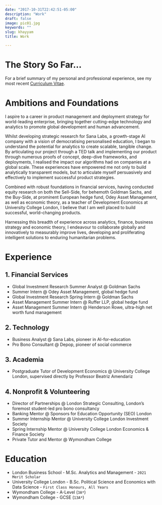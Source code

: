 ```yaml
---
date: "2017-10-31T22:42:51-05:00"
description: "Work"
draft: false
image: pic01.jpg   
keywords: ""
slug: khayyam
title: Work   

---
```


# The Story So Far... 

For a brief summary of my personal and professional experience, see my most recent [Curriculum Vitae](https://drive.google.com/file/d/12SyD72Co9dRg4MpBBCtA92TIyoUoLI9t/view?usp=sharing "Alberto Lambert - Curriculum Vitae").

# Ambitions and Foundations

I aspire to a career in product management and deployment strategy for world-leading enterprise, bringing together cutting-edge technology and analytics to promote global development and human advancement. 

Whilst developing strategic research for Sana Labs, a growth-stage AI company with a vision of democratising personalised education, I began to understand the potential for analytics to create scalable, tangible change. By articulating our project through a TED talk and implementing our product through numerous proofs of concept, deep-dive frameworks, and deployments, I realised the impact our algorithms had on companies at a global scale. These experiences have empowered me not only to build analytically transparent models, but to articulate myself persuasively and effectively to implement successful product strategies. 

Combined with robust foundations in financial services, having conducted equity research on both the Sell-Side, for behemoth Goldman Sachs, and the Buy-Side, at prominent European hedge fund, Odey Asset Management, as well as economic theory, as a teacher of Development Economics at University College London, I believe that I am well placed to build successful, world-changing products. 

Harnessing this breadth of experience across analytics, finance, business strategy and economic theory, I endeavour to collaborate globally and innovatively to measurably improve lives, developing and proliferating intelligent solutions to enduring humanitarian problems.

# Experience

## 1. Financial Services 

* Global Investment Research Summer Analyst @ Goldman Sachs
* Summer Intern @ Odey Asset Management, global hedge fund
* Global Investment Research Spring Intern @ Goldman Sachs
* Asset Management Summer Intern @ Ruffer LLP, global hedge fund
* Asset Management Summer Intern @ Henderson Rowe, ultra-high net worth fund management

## 2. Technology

* Business Analyst @ Sana Labs, pioneer in AI-for-education  
* Pro Bono Consultant @ Depop, pioneer of social commerce  

## 3. Academia 

* Postgraduate Tutor of Development Economics @ University College London, supervised directly by Professor Beatriz Amendariz  

## 4. Nonprofit & Volunteering

* Director of Partnerships @ London Strategic Consulting, London's foremost student-led pro bono consultancy  
* Banking Mentor @ Sponsors for Education Opportunity (SEO) London  
* Summer Internship Mentor @ University College London Investment Society  
* Spring Internship Mentor @ University College London Economics & Finance Society  
* Private Tutor and Mentor @ Wymondham College  

# Education

* London Business School - M.Sc. Analytics and Management - `2021 Merit Scholar`  
* University College London - B.Sc. Political Science and Economics with Data Science - `First Class Honours, All Years`  
* Wymondham College - A-Level (`3A*`) 
* Wymondham College - GCSE (`13A*`) 
